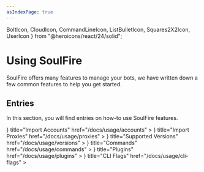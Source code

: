 ```yaml
---
asIndexPage: true
---
```


  BoltIcon,
  CloudIcon,
  CommandLineIcon,
  ListBulletIcon,
  Squares2X2Icon,
  UserIcon
} from "@heroicons/react/24/solid";

# Using SoulFire

SoulFire offers many features to manage your bots, we have written down a few common features to help you get started.

## Entries

In this section, you will find entries on how-to use SoulFire features.

<Cards>
  <Cards.Card
    icon={
      <UserIcon/>
    }
    title="Import Accounts"
    href="/docs/usage/accounts"
  >
  </Cards.Card>
  <Cards.Card
    icon={
      <CloudIcon/>
    }
    title="Import Proxies"
    href="/docs/usage/proxies"
  >
  </Cards.Card>
  <Cards.Card
    icon={
      <ListBulletIcon/>
    }
    title="Supported Versions"
    href="/docs/usage/versions"
  >
  </Cards.Card>
  <Cards.Card
    icon={
      <BoltIcon/>
    }
    title="Commands"
    href="/docs/usage/commands"
  >
  </Cards.Card>
  <Cards.Card
    icon={
      <Squares2X2Icon/>
    }
    title="Plugins"
    href="/docs/usage/plugins"
  >
  </Cards.Card>
  <Cards.Card
    icon={
      <CommandLineIcon/>
    }
    title="CLI Flags"
    href="/docs/usage/cli-flags"
  >
  </Cards.Card>
</Cards>
